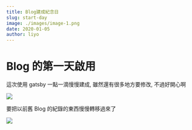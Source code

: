 ```yaml
---
title: Blog建成紀念日
slug: start-day
image: ./images/image-1.png
date: 2020-01-05
author: liyo
---
```


# Blog 的第一天啟用

這次使用 gatsby 一點一滴慢慢建成, 雖然還有很多地方要修改, 不過好開心啊

![](images/image-2.png)

要把以前舊 Blog 的紀錄的東西慢慢轉移過來了

![](images/image-3.png)
